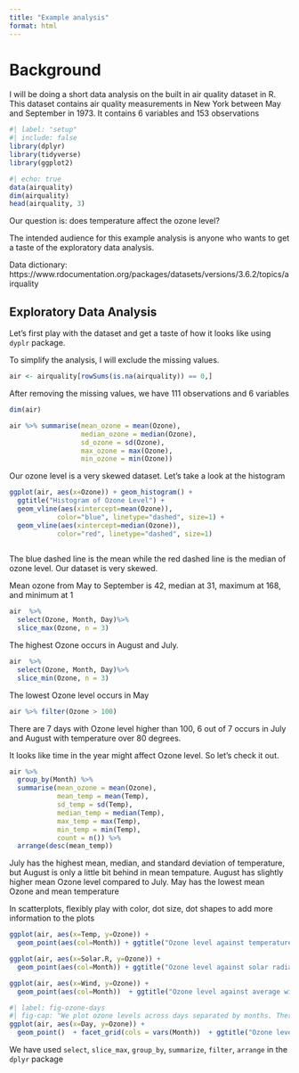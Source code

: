```yaml
---
title: "Example analysis"
format: html
---
```


# Background

I will be doing a short data analysis on the built in air quality dataset in R. This dataset contains air quality measurements in New York between May and September in 1973. It contains 6 variables and 153 observations

```r
#| label: "setup"
#| include: false
library(dplyr)
library(tidyverse)
library(ggplot2)
```

```r
#| echo: true
data(airquality)
dim(airquality)
head(airquality, 3)
```

Our question is: does temperature affect the ozone level?

The intended audience for this example analysis is anyone who wants to get a taste of the exploratory data analysis.

Data dictionary: https://www.rdocumentation.org/packages/datasets/versions/3.6.2/topics/airquality

## Exploratory Data Analysis

Let's first play with the dataset and get a taste of how it looks like using `dyplr` package.

To simplify the analysis, I will exclude the missing values.

```r
air <- airquality[rowSums(is.na(airquality)) == 0,]
```

After removing the missing values, we have 111 observations and 6 variables

```r
dim(air)
```

```r
air %>% summarise(mean_ozone = mean(Ozone),
                  median_ozone = median(Ozone),
                  sd_ozone = sd(Ozone),
                  max_ozone = max(Ozone),
                  min_ozone = min(Ozone))
```

Our ozone level is a very skewed dataset. Let's take a look at the histogram

```r
ggplot(air, aes(x=Ozone)) + geom_histogram() + 
  ggtitle("Histogram of Ozone Level") + 
  geom_vline(aes(xintercept=mean(Ozone)),
            color="blue", linetype="dashed", size=1) + 
  geom_vline(aes(xintercept=median(Ozone)),
            color="red", linetype="dashed", size=1)
  
```

The blue dashed line is the mean while the red dashed line is the median of ozone level. Our dataset is very skewed.

Mean ozone from May to September is 42, median at 31, maximum at 168, and minimum at 1

```r
air  %>%
  select(Ozone, Month, Day)%>% 
  slice_max(Ozone, n = 3)
```

The highest Ozone occurs in August and July.

```r
air  %>%
  select(Ozone, Month, Day)%>% 
  slice_min(Ozone, n = 3)
```

The lowest Ozone level occurs in May

```r
air %>% filter(Ozone > 100)
```

There are 7 days with Ozone level higher than 100, 6 out of 7 occurs in July and August with temperature over 80 degrees.

It looks like time in the year might affect Ozone level. So let's check it out.

```r
air %>% 
  group_by(Month) %>%
  summarise(mean_ozone = mean(Ozone),
            mean_temp = mean(Temp),
            sd_temp = sd(Temp),
            median_temp = median(Temp),
            max_temp = max(Temp),
            min_temp = min(Temp),
            count = n()) %>%
  arrange(desc(mean_temp))
```

July has the highest mean, median, and standard deviation of temperature, but August is only a little bit behind in mean tempature. August has slightly higher mean Ozone level compared to July. May has the lowest mean Ozone and mean temperature

::: callout-tip
In scatterplots, flexibly play with color, dot size, dot shapes to add more information to the plots
:::

```r
ggplot(air, aes(x=Temp, y=Ozone)) + 
  geom_point(aes(col=Month)) + ggtitle("Ozone level against temperature")
```

```r
ggplot(air, aes(x=Solar.R, y=Ozone)) + 
  geom_point(aes(col=Month)) + ggtitle("Ozone level against solar radiation")
```

```r
ggplot(air, aes(x=Wind, y=Ozone)) + 
  geom_point(aes(col=Month))  + ggtitle("Ozone level against average wind speed")
```

```r
#| label: fig-ozone-days
#| fig-cap: "We plot ozone levels across days separated by months. There is no strong relationship between the ozone levels and the specific days in the month."
ggplot(air, aes(x=Day, y=Ozone)) + 
  geom_point()  + facet_grid(cols = vars(Month))  + ggtitle("Ozone level across days")
```

::: callout-note
We have used `select`, `slice_max`, `group_by`, `summarize`, `filter`, `arrange` in the `dplyr` package
:::
